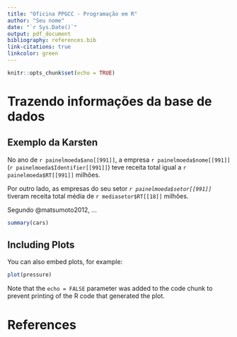 ```yaml
---
title: "Oficina PPGCC - Programação em R"
author: "Seu nome"
date: "`r Sys.Date()`"
output: pdf_document
bibliography: references.bib
link-citations: true
linkcolor: green
---
```


```r
knitr::opts_chunk$set(echo = TRUE)
```

# Trazendo informações da base de dados

## Exemplo da Karsten

No ano de `r painelmoeda$ano[[991]]`, a empresa `r painelmoeda$nome[[991]]` (`r painelmoeda$Identifier[[991]]`) teve receita total igual a `r painelmoeda$RT[[991]]` milhões.

Por outro lado, as empresas do seu setor *`r painelmoeda$setor[[991]]`* tiveram receita total média de `r mediasetor$RT[[18]]` milhões.

Segundo @matsumoto2012, ...

```r
summary(cars)
```

## Including Plots

You can also embed plots, for example:

```r
plot(pressure)
```

Note that the `echo = FALSE` parameter was added to the code chunk to prevent printing of the R code that generated the plot.

# References
